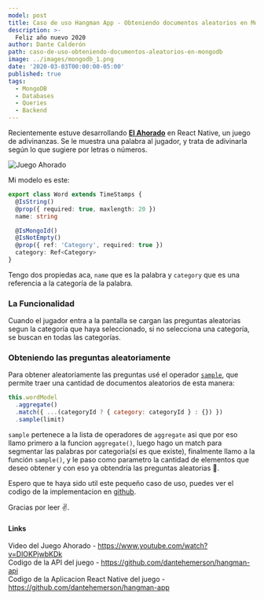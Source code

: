 ```yaml
---
model: post
title: Caso de uso Hangman App - Obteniendo documentos aleatorios en MongoDB
description: >-
  Feliz año nuevo 2020
author: Dante Calderón
path: caso-de-uso-obteniendo-documentos-aleatorios-en-mongodb
image: ../images/mongodb_1.png
date: '2020-03-03T00:00:00-05:00'
published: true
tags:
  - MongoDB
  - Databases
  - Queries
  - Backend
---
```


Recientemente estuve desarrollando **[El Ahorado](https://github.com/dantehemerson/hangman-api)** en React Native, un juego de adivinanzas. Se le muestra una palabra al jugador, y trata de adivinarla según lo que sugiere por letras o números.

<div class="mdx-image-container with-border wone g1" style="max-width: 300px; border-color: red;">

![Juego Ahorado](../images/Screenshot-20200303002339-352x706.png)

</div>

Mi modelo es este:

```ts
export class Word extends TimeStamps {
  @IsString()
  @prop({ required: true, maxlength: 20 })
  name: string

  @IsMongoId()
  @IsNotEmpty()
  @prop({ ref: 'Category', required: true })
  category: Ref<Category>
}
```

Tengo dos propiedas aca, `name` que es la palabra y `category` que es una referencia a la categoría de la palabra.

### La Funcionalidad

Cuando el jugador entra a la pantalla se cargan las preguntas aleatorias segun la categoría que haya seleccionado,
si no selecciona una categoría, se buscan en todas las categorías.

### Obteniendo las preguntas aleatoriamente

Para obtener aleatoriamente las preguntas usé el operador [`sample`](https://docs.mongodb.com/manual/reference/operator/aggregation/sample/), que permite traer una cantidad de documentos aleatorios de esta manera:

```js
this.wordModel
  .aggregate()
  .match({ ...(categoryId ? { category: categoryId } : {}) })
  .sample(limit)
```

`sample` pertenece a la lista de operadores de `aggregate` asi que por eso llamo primero a la funcion `aggregate()`,
luego hago un match para segmentar las palabras por categoria(sí es que existe),
finalmente llamo a la función `sample()`, y le paso como parametro la cantidad de elementos que deseo obtener y con eso
ya obtendría las preguntas aleatorias 🎉.

Espero que te haya sido util este pequeño caso de uso,
puedes ver el codigo de la implementacion en [github](https://github.com/dantehemerson/hangman-api/blob/master/src/modules/words/words.service.ts#L33-L40).

Gracias por leer ✌.

#### Links

Video del Juego Ahorado - https://www.youtube.com/watch?v=DlOKPjwbKDk<br/>
Codigo de la API del juego - https://github.com/dantehemerson/hangman-api<br/>
Codigo de la Aplicacion React Native del juego - https://github.com/dantehemerson/hangman-app
